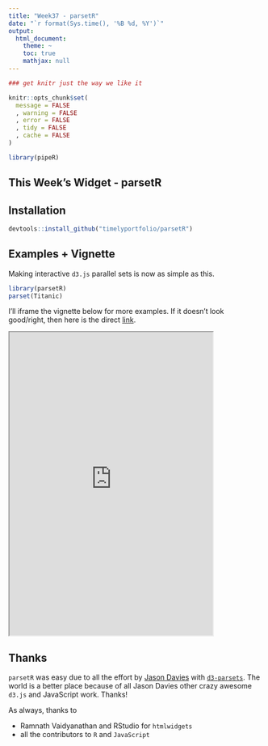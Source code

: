 ```yaml
---
title: "Week37 - parsetR"
date: "`r format(Sys.time(), '%B %d, %Y')`"
output:
  html_document:
    theme: ~
    toc: true
    mathjax: null
---
```


```r
### get knitr just the way we like it

knitr::opts_chunk$set(
  message = FALSE
  , warning = FALSE
  , error = FALSE
  , tidy = FALSE
  , cache = FALSE
)

library(pipeR)

```

## This Week's Widget - parsetR


## Installation

```r
devtools::install_github("timelyportfolio/parsetR")
```

## Examples + Vignette

Making interactive `d3.js` parallel sets is now as simple as this.

```r
library(parsetR)
parset(Titanic)
```

I'll iframe the vignette below for more examples.  If it doesn't look good/right, then here is the direct [link](http://timelyportfolio.github.io/buildingwidgets/week37/vignette.html).

<iframe src = "http://timelyportfolio.github.io/buildingwidgets/week37/vignette.html" seamless width = "80%" height = 600></iframe>

## Thanks

`parsetR` was easy due to all the effort by [Jason Davies](http://jasondavies.com) with [`d3-parsets`](https://www.jasondavies.com/parallel-sets/).  The world is a better place because of all Jason Davies other crazy awesome `d3.js` and JavaScript work.  Thanks!

As always, thanks to 

- Ramnath Vaidyanathan and RStudio for `htmlwidgets`
- all the contributors to `R` and `JavaScript`

